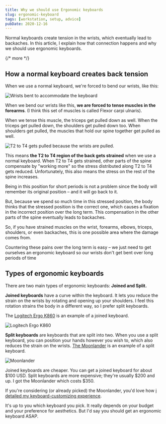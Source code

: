 ```yaml
---
title: Why we should use Ergonomic keyboards
slug: ergonomic-keyboard
tags: [workstation, setup, advice]
pubDate: 2020-12-16
---
```


Normal keyboards create tension in the wrists, which eventually lead to backaches. In this article, I explain how that connection happens and why we should use ergonomic keyboards.

{/* more */}

## How a normal keyboard creates back tension

When we use a normal keyboard, we're forced to bend our wrists, like this:

<Image
  src='/images/2020/ergonomic-keyboard/wrists.jpg'
  alt='Wrists bent to accommodate the keyboard'
/>

When we bend our wrists like this, **we are forced to tense muscles in the forearms**. (I think this set of muscles is called Flexor carpi ulnaris).

When we tense this muscle, the triceps get pulled down as well. When the triceps get pulled down, the shoulders get pulled down too. When shoulders get pulled, the muscles that hold our spine together get pulled as well.

<Image
  src='/images/2020/ergonomic-keyboard/back.png'
  alt='T2 to T4 gets pulled because the wrists are pulled.'
/>

This means **the T2 to T4 region of the back gets strained** when we use a normal keyboard. When T2 to T4 gets strained, other parts of the spine compensate by "working more" so the stress distributed along T2 to T4 gets reduced. Unfortunately, this also means the stress on the rest of the spine increases.

Being in this position for short periods is not a problem since the body will remember its original position – and it will go back to it.

But, because we spend so much time in this stressed position, the body thinks that the stressed position is the correct one, which causes a fixation in the incorrect position over the long term. This compensation in the other parts of the spine eventually leads to backaches.

So, if you have strained muscles on the wrist, forearms, elbows, triceps, shoulders, or even backaches, this is one possible area where the damage comes from.

Countering these pains over the long term is easy – we just need to get ourselves an ergonomic keyboard so our wrists don't get bent over long periods of time

## Types of ergonomic keyboards

There are two main types of ergonomic keyboards: **Joined and Split.**

**Joined keyboards** have a curve within the keyboard. It lets you reduce the strain on the wrists by rotating and opening up your shoulders. I feel this rotation strains the body in a different way, so I prefer split keyboards.

The [Logitech Ergo K860](https://www.amazon.com/Logitech-Wireless-Ergonomic-Keyboard-Wrist/dp/B07ZWK2TQT/ref=sr_1_3?dchild=1&keywords=ergonomic+keyboard&qid=1607573501&sr=8-3&_encoding=UTF8&=zellwk0a-20&=ur2&=a67a29bf65d7b4d82fe1175218039314&=1789&=9325) is an example of a joined keyboard.

<Image
  src='/images/2020/ergonomic-keyboard/joined.jpg'
  alt='Logitech Ergo K860'
/>

**Split keyboards** are keyboards that are split into two. When you use a split keyboard, you can position your hands however you wish to, which also reduces the strain on the wrists. [The Moonlander](https://www.zsa.io/moonlander/) is an example of a split keyboard.

<Image src='/images/2020/ergonomic-keyboard/split.jpg' alt='Moonlander' />

Joined keyboards are cheaper. You can get a joined keyboard for about $100 USD. Split keyboards are more expensive; they're usually $200 and up. I got the Moonlander which costs $350.

If you're considering (or already picked) the Moonlander, you'd love how [i detailed my keyboard-customizing experience](/blog/moonlander).

It's up to you which keyboard you pick. It really depends on your budget and your preference for aesthetics. But I'd say you should get an ergonomic keyboard ASAP.
